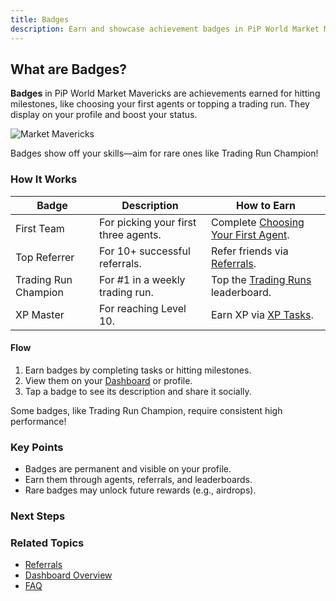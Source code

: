 ```yaml
---
title: Badges
description: Earn and showcase achievement badges in PiP World Market Mavericks
---
```



## What are Badges?

**Badges** in PiP World Market Mavericks are achievements earned for hitting milestones, like choosing your first agents or topping a trading run. They display on your profile and boost your status.

![Market Mavericks](/images/SCR-20251016-kxwm.png)

<Callout type="info">
  Badges show off your skills—aim for rare ones like Trading Run Champion!
</Callout>

### How It Works

| Badge | Description | How to Earn |
|-------|-------------|-------------|
| First Team | For picking your first three agents. | Complete [Choosing Your First Agent](/docs/onboarding/first-agent). |
| Top Referrer | For 10+ successful referrals. | Refer friends via [Referrals](/docs/dashboard/referrals). |
| Trading Run Champion | For #1 in a weekly trading run. | Top the [Trading Runs](/docs/leaderboards/trading-runs) leaderboard. |
| XP Master | For reaching Level 10. | Earn XP via [XP Tasks](/docs/progression/xp-tasks). |

#### Flow
1. Earn badges by completing tasks or hitting milestones.
2. View them on your [Dashboard](/docs/dashboard-overview) or profile.
3. Tap a badge to see its description and share it socially.

<Callout type="warn">
  Some badges, like Trading Run Champion, require consistent high performance!
</Callout>

### Key Points
- Badges are permanent and visible on your profile.
- Earn them through agents, referrals, and leaderboards.
- Rare badges may unlock future rewards (e.g., airdrops).

### Next Steps
<Cards>
  <Card title="📚 XP Tasks" href="/docs/progression/xp-tasks" description="Earn XP to unlock badges." />
  <Card title="🚀 Trading Runs" href="/docs/leaderboards/trading-runs" description="Aim for champion badges." />
  <Card title="🏆 Levels" href="/docs/progression/levels" description="Level up for more badges." />
</Cards>

### Related Topics
- [Referrals](/docs/dashboard/referrals)
- [Dashboard Overview](/docs/dashboard-overview)
- [FAQ](/docs/advanced/faq)
